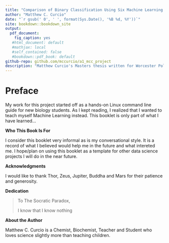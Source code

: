 ```yaml
---  
title: "Comparison of Binary Classification Using Six Machine Learning Methods"
author: "Matthew C. Curcio"
date: "`r gsub(' 0', ' ', format(Sys.Date(), '%B %d, %Y'))`"
site: bookdown::bookdown_site
output:
  pdf_document:
    fig_caption: yes
   #html_document: default
   #mathjax: local
   #self_contained: false
   #bookdown::pdf_book: default
github-repo: github.com/mccurcio/a1_mcc_project
description: "Matthew Curcio's Masters thesis written for Worcester Polytechnic Institute"
---  
```


# Preface

My work for this project started off as a hands-on Linux command line guide for new biology students. As I kept reading, I realized that I wanted to teach myself Machine Learning instead. This booklet is only part of what I have learned...

**Who This Book Is For**

I consider this booklet very informal as is my conversational style. It is a record of what I believed would help me in the future and what intereted me. I hope/plan on using this booklet as a template for other data science projects I will do in the near future.

**Acknowledgments**

I would like to thank Thor, Zeus, Jupiter, Buddha and Mars for their patience and generosity.

**Dedication**

>To The Socratic Paradox,
>
>I know that I know nothing

**About the Author**

Matthew C. Curcio is a Chemist, Biochemist, Teacher and Student who loves science slightly more than teaching children.
